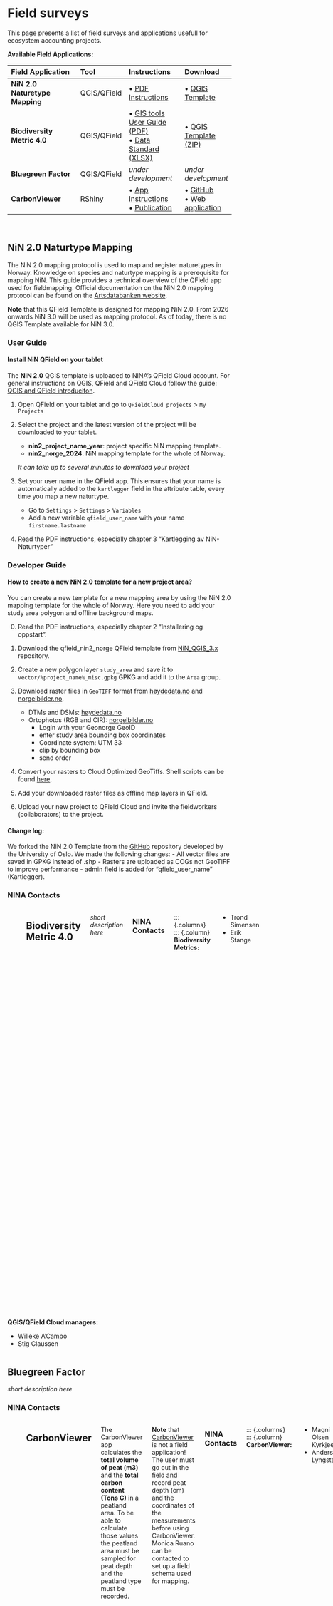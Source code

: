 # Field surveys {#sec-field-surveys}

This page presents a list of field surveys and applications usefull for ecosystem accounting projects.   

**Available Field Applications:**

| Field Application | Tool | Instructions | Download |
| :---------------- | :--- | :----------- | :------- |
| **NiN 2.0** <br> **Naturetype Mapping** | QGIS/QField | • [PDF Instructions](https://github.com/geco-nhm/NiN_QGIS_3.x/blob/master/NHM_Rapport_83_QGIS_NiN_2019.pdf) | • [QGIS Template](https://github.com/NINAnor/NiN_QGIS_3.x) |
| **Biodiversity Metric 4.0** | QGIS/QField | • [GIS tools User Guide (PDF)](https://publications.naturalengland.org.uk/publication/6049804846366720) <br> • [Data Standard (XLSX)](https://publications.naturalengland.org.uk/publication/6049804846366720) | • [QGIS Template (ZIP)](https://publications.naturalengland.org.uk/publication/6049804846366720) |
| **Bluegreen Factor** | QGIS/QField | *under development* | *under development* |
| **CarbonViewer** | RShiny | • [App Instructions](https://carbonviewer.nina.no/)  <br> • [Publication](https://ntnuopen.ntnu.no/ntnu-xmlui/bitstream/handle/11250/3099192/KyrkjeeideAcalculatorCarbonManagement2023gull.pdf?sequence=1&isAllowed=y) | • [GitHub](https://github.com/NINAnor/carbonviewer/tree/v1.0.0) <br> • [Web application](https://carbonviewer.nina.no/)|

<br>

## NiN 2.0 Naturtype Mapping

The NiN 2.0 mapping protocol is used to map and register naturetypes in Norway. Knowledge on species and naturtype mapping is a prerequisite for mapping NiN. This guide provides a technical overview of the QField app used for fieldmapping. Official documentation on the NiN 2.0 mapping protocol can be found on the [Artsdatabanken website](https://www.artsdatabanken.no/Pages/266884/Veiledere_for_terrestrisk_kartlegging).

:::{.note}
**Note** that this QField Template is designed for mapping NiN 2.0. From 2026 onwards NiN 3.0 will be used as mapping protocol. As of today, there is no QGIS Template available for NiN 3.0. 
:::

### User Guide

#### Install NiN QField on your tablet

The **NiN 2.0** QGIS template is uploaded to NINA's QField Cloud account. For general instructions on QGIS, QField and QField Cloud follow the guide: [QGIS and QField introduciton](intro-to-qfield.qmd).

1. Open QField on your tablet and go to `QFieldCloud projects` > `My Projects` 
2. Select the project and the latest version of the project will be downloaded to your tablet.
    - **nin2_project_name_year**: project specific NiN mapping template.
    - **nin2_norge_2024**: NiN mapping template for the whole of Norway.

    *It can take up to several minutes to download your project*

3. Set your user name in the QField app. This ensures that your name is automatically added to the `kartlegger` field in the attribute table, every time you map a new naturtype.
    - Go to `Settings` > `Settings` > `Variables` 
    - Add a new variable `qfield_user_name` with your name `firstname.lastname`

4. Read the PDF instructions, especially chapter 3 "Kartlegging av NiN-Naturtyper"

### Developer Guide

#### How to create a new NiN 2.0 template for a new project area? 

You can create a new template for a new mapping area by using the NiN 2.0 mapping template for the whole of Norway. Here you need to add your study area polygon and offline background maps. 

0. Read the PDF instructions, especially chapter 2 "Installering og oppstart".

1. Download the qfield_nin2_norge QField template from [NiN_QGIS_3.x](https://github.com/NINAnor/NiN_QGIS_3.x) repository.

2. Create a new polygon layer `study_area` and save it to `vector/%project_name%_misc.gpkg` GPKG and add it to the `Area` group. 

3. Download raster files in `GeoTIFF` format from [høydedata.no](https://hoydedata.no/) and [norgeibilder.no](https://www.norgeibilder.no/). 
    - DTMs and DSMs: [høydedata.no](https://hoydedata.no/)
    - Ortophotos (RGB and CIR): [norgeibilder.no](https://www.norgeibilder.no/)
        - Login with your Geonorge GeoID
        - enter study area bounding box coordinates 
        - Coordinate system: UTM 33
        - clip by bounding box 
        - send order

4. Convert your rasters to Cloud Optimized GeoTiffs. Shell scripts can be found [here](https://github.com/ac-willeke/pygdal-geo-engineer/blob/main/src/shell_scripts/generate_cog.sh).

5. Add your downloaded raster files as offline map layers in QField. 

6. Upload your new project to QField Cloud and invite the fieldworkers (collaborators) to the project. 

#### Change log: 

We forked the NiN 2.0 Template from the [GitHub ](https://github.com/geco-nhm/NiN_QGIS_3.x) repository developed by the University of Oslo. We made the following changes:
- All vector files are saved in GPKG instead of .shp
- Rasters are uploaded as COGs not GeoTIFF to improve performance
- admin field is added for "qfield_user_name" (Kartlegger).

### NINA Contacts

::: {.columns}
::: {.column}
**NiN:**

- Trond Simensen
- Erik Stange
- Anders Lyngstad
:::

::: {.column}
**QGIS/QField Cloud managers:**

- Willeke A'Campo 
- Stig Claussen
:::

## Biodiversity Metric 4.0 

*short description here*

### NINA Contacts

::: {.columns}
::: {.column}
**Biodiversity Metrics:**

- Trond Simensen
- Erik Stange
:::

::: {.column}
**QGIS/QField Cloud managers:**

- Willeke A'Campo 
- Stig Claussen
:::

## Bluegreen Factor 

*short description here*

### NINA Contacts

::: {.columns}
::: {.column}
**BGF:**

- David Barton
- Bart Immerzeel
- Maria Korkou
:::

::: {.column}
**QGIS/QField Cloud Managers:**

- Willeke A'Campo 
- Stig Claussen
:::

## CarbonViewer 

The CarbonViewer app calculates the **total volume of peat (m3)** and the **total carbon content (Tons C)** in a peatland area. To be able to calculate those values the peatland area must be sampled for peat depth and the peatland type must be recorded. 

:::{.note}
**Note** that [CarbonViewer](https://carbonviewer.nina.no/) is not a field application! The user must go out in the field and record peat depth (cm) and the coordinates of the measurements before using CarbonViewer. Monica Ruano can be contacted to set up a field schema used for mapping. 
:::

### NINA Contacts

::: {.columns}
::: {.column}
**CarbonViewer:**

- Magni Olsen Kyrkjeeide
- Anders Lyngstad
:::

::: {.column}
**RShiny Developers:**

- Benjamin Cretois
- Willeke A'Campo 
:::

